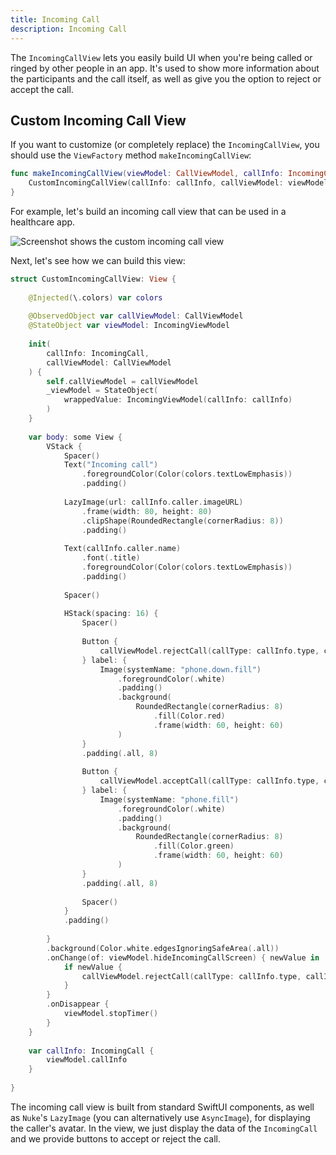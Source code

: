 ```yaml
---
title: Incoming Call
description: Incoming Call
---
```


The `IncomingCallView` lets you easily build UI when you're being called or ringed by other people in an app. It's used to show more information about the participants and the call itself, as well as give you the option to reject or accept the call. 

## Custom Incoming Call View

If you want to customize (or completely replace) the `IncomingCallView`, you should use the `ViewFactory` method `makeIncomingCallView`:

```swift
func makeIncomingCallView(viewModel: CallViewModel, callInfo: IncomingCall) -> some View {
    CustomIncomingCallView(callInfo: callInfo, callViewModel: viewModel)
}
```

For example, let's build an incoming call view that can be used in a healthcare app.

![Screenshot shows the custom incoming call view](../assets/cookbook_incoming.png)

Next, let's see how we can build this view:

```swift
struct CustomIncomingCallView: View {
    
    @Injected(\.colors) var colors
    
    @ObservedObject var callViewModel: CallViewModel
    @StateObject var viewModel: IncomingViewModel
                
    init(
        callInfo: IncomingCall,
        callViewModel: CallViewModel
    ) {
        self.callViewModel = callViewModel
        _viewModel = StateObject(
            wrappedValue: IncomingViewModel(callInfo: callInfo)
        )
    }
    
    var body: some View {
        VStack {
            Spacer()
            Text("Incoming call")
                .foregroundColor(Color(colors.textLowEmphasis))
                .padding()
            
            LazyImage(url: callInfo.caller.imageURL)
                .frame(width: 80, height: 80)
                .clipShape(RoundedRectangle(cornerRadius: 8))
                .padding()
            
            Text(callInfo.caller.name)
                .font(.title)
                .foregroundColor(Color(colors.textLowEmphasis))
                .padding()
            
            Spacer()
            
            HStack(spacing: 16) {
                Spacer()
                
                Button {
                    callViewModel.rejectCall(callType: callInfo.type, callId: callInfo.id)
                } label: {
                    Image(systemName: "phone.down.fill")
                        .foregroundColor(.white)
                        .padding()
                        .background(
                            RoundedRectangle(cornerRadius: 8)
                                .fill(Color.red)
                                .frame(width: 60, height: 60)
                        )
                }
                .padding(.all, 8)
                                
                Button {
                    callViewModel.acceptCall(callType: callInfo.type, callId: callInfo.id)
                } label: {
                    Image(systemName: "phone.fill")
                        .foregroundColor(.white)
                        .padding()
                        .background(
                            RoundedRectangle(cornerRadius: 8)
                                .fill(Color.green)
                                .frame(width: 60, height: 60)
                        )
                }
                .padding(.all, 8)
                
                Spacer()
            }
            .padding()
            
        }
        .background(Color.white.edgesIgnoringSafeArea(.all))
        .onChange(of: viewModel.hideIncomingCallScreen) { newValue in
            if newValue {
                callViewModel.rejectCall(callType: callInfo.type, callId: callInfo.id)
            }
        }
        .onDisappear {
            viewModel.stopTimer()
        }
    }
    
    var callInfo: IncomingCall {
        viewModel.callInfo
    }
    
}
```

The incoming call view is built from standard SwiftUI components, as well as `Nuke`'s `LazyImage` (you can alternatively use `AsyncImage`), for displaying the caller's avatar. In the view, we just display the data of the `IncomingCall` and we provide buttons to accept or reject the call.